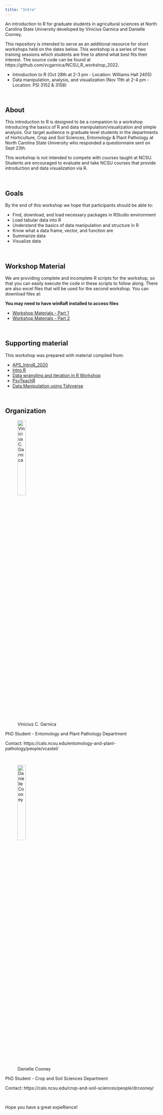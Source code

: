 ```yaml
---
title: "Intro"
---
```


An introduction to R for graduate students in agricultural sciences at North Carolina State University developed by Vinicius Garnica and Danielle Cooney. 

This repository is intended to serve as an additional resource for short workshops held on the dates below. This workshop is a series of two training sessions which students are free to attend what best fits their interest. The source code can be found at https://github.com/vcgarnica/NCSU_R_workshop_2022. 


* Introduction to R (Oct 28th at 2-3 pm - Location: Williams Hall 2405)
* Data manipulation, analysis, and visualization (Nov 11th at 2-4 pm - Location: PSI 3152 & 3158)


<p>&nbsp;</p>

About 
------------

This introduction to R is designed to be a companion to a workshop introducing the basics of R and data manipulation/visualization and simple analysis. Our target audience is graduate level students in the departments of Horticulture, Crop and Soil Sciences, Entomology & Plant Pathology at North Carolina State University who responded a questionnaire sent on Sept 23th.

This workshop is not intended to compete with courses taught at NCSU. Students are encouraged to evaluate and take NCSU courses that provide introduction and data visualization via R. 


<p>&nbsp;</p>

Goals
------------

By the end of this workshop we hope that participants should be able to:

* Find, download, and load necessary packages in RStudio environment
* Load tabular data into R
* Understand the basics of data manipulation and structure in R
* Know what a data frame, vector, and function are
* Summarize data
* Visualize data


<p>&nbsp;</p>


Workshop Material
------------------

We are providing complete and incomplete R scripts for the workshop, so that you can easily execute the code in these scripts to follow along. There are also excel files that will be used for the second workshop. You can download files at:

**You may need to have winRaR installed to access files**

* [Workshop Materials - Part 1]
* [Workshop Materials - Part 2]

<p>&nbsp;</p>


Supporting material
--------------------
This workshop was prepared with material compiled from:

* [APS_IntroR_2020]
* [Intro R]
* [Data wrangling and iteration in R Workshop]
* [PsyTeachR]
* [Data Manipulation using Tidyverse]


<p>&nbsp;</p>



Organization
--------------------

![Vinicius C. Garnica](https://media-exp1.licdn.com/dms/image/C5603AQHrEgMmpyYgYQ/profile-displayphoto-shrink_200_200/0/1664213123424?e=1672272000&v=beta&t=K3nmzz2XvGeFqO92VRKoTJaIv4jHSd1Cz4se2l4smS0){width=25%} 

PhD Student - Entomology and Plant Pathology Department

Contact: https://cals.ncsu.edu/entomology-and-plant-pathology/people/vcastel/

<p>&nbsp;</p>



![Danielle Cooney](https://media-exp1.licdn.com/dms/image/C4E03AQHPjfXb7jmQ4Q/profile-displayphoto-shrink_400_400/0/1516855443888?e=1668643200&v=beta&t=db_ccwY9qbcjPJd6b2E8EUlGsKpIe5uNys__5lZhrCE){width=25%}


PhD Student - Crop and Soil Sciences Department

Contact: https://cals.ncsu.edu/crop-and-soil-sciences/people/drcooney/

<p>&nbsp;</p>


Hope you have a great expeRience!

[Workshop Materials - Part 1]: https://github.com/vcgarnica/NCSU_R_workshop_2022/blob/main/files/Part1.rar?raw=true
[Workshop Materials - Part 2]: https://github.com/vcgarnica/NCSU_R_workshop_2022/blob/main/files/Part2.rar?raw=true
[Intro R]: https://intro2r.com/
[APS_IntroR_2020]: https://github.com/everhartlab/APS_IntroR_2020 
[Data wrangling and iteration in R Workshop]: https://github.com/leombastos/2021_rworkshop_wrangling
[PsyTeachR]: https://psyteachr.github.io/
[Data Manipulation using Tidyverse]: https://shelkariuki.netlify.app/post/passa/